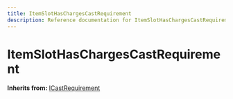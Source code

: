 ```yaml
---
title: ItemSlotHasChargesCastRequirement
description: Reference documentation for ItemSlotHasChargesCastRequirement meta class
---
```



# ItemSlotHasChargesCastRequirement

**Inherits from:** [ICastRequirement](/classes/icastrequirement)

<ClassDetails file="/db/classes/ItemSlotHasChargesCastRequirement.39cb1f7ca272.json" />
